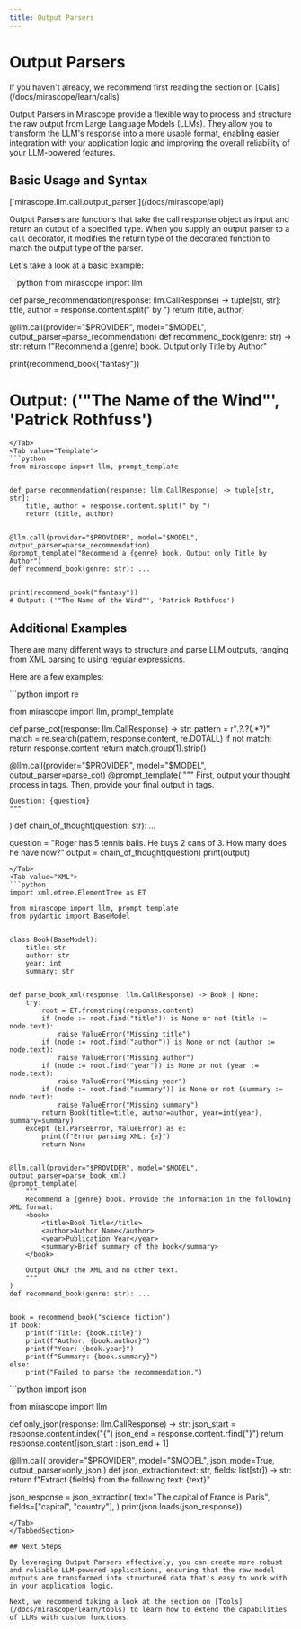 ```yaml
---
title: Output Parsers
---
```


# Output Parsers

<Note>
  If you haven't already, we recommend first reading the section on [Calls](/docs/mirascope/learn/calls)
</Note>

Output Parsers in Mirascope provide a flexible way to process and structure the raw output from Large Language Models (LLMs). They allow you to transform the LLM's response into a more usable format, enabling easier integration with your application logic and improving the overall reliability of your LLM-powered features.

## Basic Usage and Syntax

<Info title="API Documentation" collapsible={true} defaultCollapsed={true}>
  [`mirascope.llm.call.output_parser`](/docs/mirascope/api)
</Info>

Output Parsers are functions that take the call response object as input and return an output of a specified type. When you supply an output parser to a `call` decorator, it modifies the return type of the decorated function to match the output type of the parser.

Let's take a look at a basic example:

<TabbedSection showLogo={true}>
<Tab value="Shorthand">
```python
from mirascope import llm


def parse_recommendation(response: llm.CallResponse) -> tuple[str, str]:
    title, author = response.content.split(" by ")
    return (title, author)


@llm.call(provider="$PROVIDER", model="$MODEL", output_parser=parse_recommendation)
def recommend_book(genre: str) -> str:
    return f"Recommend a {genre} book. Output only Title by Author"


print(recommend_book("fantasy"))
# Output: ('"The Name of the Wind"', 'Patrick Rothfuss')
```
</Tab>
<Tab value="Template">
```python
from mirascope import llm, prompt_template


def parse_recommendation(response: llm.CallResponse) -> tuple[str, str]:
    title, author = response.content.split(" by ")
    return (title, author)


@llm.call(provider="$PROVIDER", model="$MODEL", output_parser=parse_recommendation)
@prompt_template("Recommend a {genre} book. Output only Title by Author")
def recommend_book(genre: str): ...


print(recommend_book("fantasy"))
# Output: ('"The Name of the Wind"', 'Patrick Rothfuss')
```
</Tab>
</TabbedSection>

## Additional Examples

There are many different ways to structure and parse LLM outputs, ranging from XML parsing to using regular expressions.

Here are a few examples:

<TabbedSection>
<Tab value="Regular Expression">
```python
import re

from mirascope import llm, prompt_template


def parse_cot(response: llm.CallResponse) -> str:
    pattern = r"<thinking>.*?</thinking>.*?<o>(.*?)</o>"
    match = re.search(pattern, response.content, re.DOTALL)
    if not match:
        return response.content
    return match.group(1).strip()


@llm.call(provider="$PROVIDER", model="$MODEL", output_parser=parse_cot)
@prompt_template(
    """
    First, output your thought process in <thinking> tags.
    Then, provide your final output in <o> tags.

    Question: {question}
    """
)
def chain_of_thought(question: str): ...


question = "Roger has 5 tennis balls. He buys 2 cans of 3. How many does he have now?"
output = chain_of_thought(question)
print(output)
```
</Tab>
<Tab value="XML">
```python
import xml.etree.ElementTree as ET

from mirascope import llm, prompt_template
from pydantic import BaseModel


class Book(BaseModel):
    title: str
    author: str
    year: int
    summary: str


def parse_book_xml(response: llm.CallResponse) -> Book | None:
    try:
        root = ET.fromstring(response.content)
        if (node := root.find("title")) is None or not (title := node.text):
            raise ValueError("Missing title")
        if (node := root.find("author")) is None or not (author := node.text):
            raise ValueError("Missing author")
        if (node := root.find("year")) is None or not (year := node.text):
            raise ValueError("Missing year")
        if (node := root.find("summary")) is None or not (summary := node.text):
            raise ValueError("Missing summary")
        return Book(title=title, author=author, year=int(year), summary=summary)
    except (ET.ParseError, ValueError) as e:
        print(f"Error parsing XML: {e}")
        return None


@llm.call(provider="$PROVIDER", model="$MODEL", output_parser=parse_book_xml)
@prompt_template(
    """
    Recommend a {genre} book. Provide the information in the following XML format:
    <book>
        <title>Book Title</title>
        <author>Author Name</author>
        <year>Publication Year</year>
        <summary>Brief summary of the book</summary>
    </book>
                 
    Output ONLY the XML and no other text.
    """
)
def recommend_book(genre: str): ...


book = recommend_book("science fiction")
if book:
    print(f"Title: {book.title}")
    print(f"Author: {book.author}")
    print(f"Year: {book.year}")
    print(f"Summary: {book.summary}")
else:
    print("Failed to parse the recommendation.")
```
</Tab>
<Tab value="JSON Mode">
```python
import json

from mirascope import llm


def only_json(response: llm.CallResponse) -> str:
    json_start = response.content.index("{")
    json_end = response.content.rfind("}")
    return response.content[json_start : json_end + 1]


@llm.call(
    provider="$PROVIDER", model="$MODEL", json_mode=True, output_parser=only_json
)
def json_extraction(text: str, fields: list[str]) -> str:
    return f"Extract {fields} from the following text: {text}"


json_response = json_extraction(
    text="The capital of France is Paris",
    fields=["capital", "country"],
)
print(json.loads(json_response))
```
</Tab>
</TabbedSection>

## Next Steps

By leveraging Output Parsers effectively, you can create more robust and reliable LLM-powered applications, ensuring that the raw model outputs are transformed into structured data that's easy to work with in your application logic.

Next, we recommend taking a look at the section on [Tools](/docs/mirascope/learn/tools) to learn how to extend the capabilities of LLMs with custom functions.